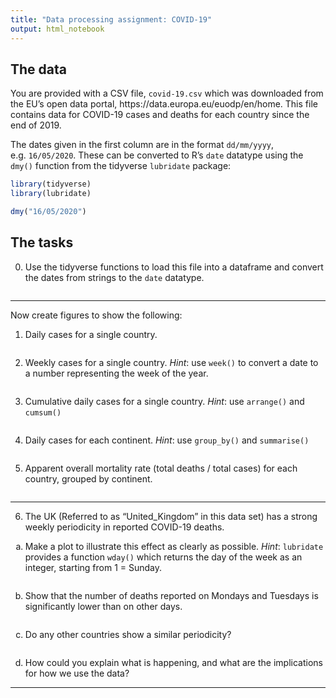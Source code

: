 ```yaml
---
title: "Data processing assignment: COVID-19"
output: html_notebook
---
```



## The data

You are provided with a CSV file, `covid-19.csv` which was downloaded from the EU's open data portal, https://data.europa.eu/euodp/en/home. This file contains data for COVID-19 cases and deaths for each country since the end of 2019.

The dates given in the first column are in the format `dd/mm/yyyy`, e.g. `16/05/2020`. 
These can be converted to R's `date` datatype using the `dmy()` function from the tidyverse `lubridate` package:

```r
library(tidyverse)
library(lubridate)

dmy("16/05/2020")
```


## The tasks

0. Use the tidyverse functions to load this file into a dataframe and convert the dates from strings to the `date` datatype. 

```r

```

---

Now create figures to show the following:

1. Daily cases for a single country.

```r

```


2. Weekly cases for a single country. *Hint*: use `week()` to convert a date to a number representing the week of the year.

```r

  
```


3. Cumulative daily cases for a single country. *Hint*: use `arrange()` and `cumsum()`


```r


```

4. Daily cases for each continent. *Hint*: use `group_by()` and `summarise()`

```r


```


5. Apparent overall mortality rate (total deaths / total cases) for each country, grouped by continent.

```r


```

---

6. The UK (Referred to as "United_Kingdom" in this data set) has a strong weekly periodicity in reported COVID-19 deaths.

(a) Make a plot to illustrate this effect as clearly as possible. *Hint*: `lubridate` provides a function `wday()` which returns the day of the week as an integer, starting from 1 = Sunday.

```r

```

(b) Show that the number of deaths reported on Mondays and Tuesdays is significantly lower than on other days.

```r

```

(c) Do any other countries show a similar periodicity?

```r

```

(d) How could you explain what is happening, and what are the implications for how we use the data?



---
